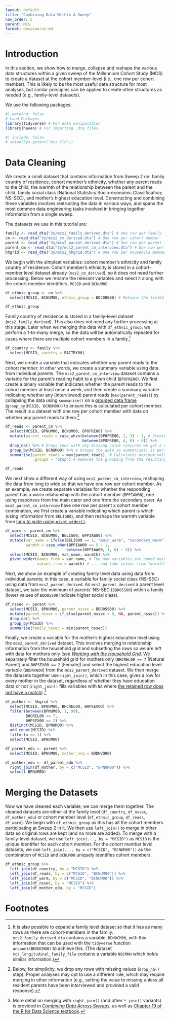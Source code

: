 ```yaml
---
layout: default
title: "Combining Data Within A Sweep"
nav_order: 5
parent: MCS
format: docusaurus-md
---
```


# Introduction

In this section, we show how to merge, collapse and reshape the various data structures within a given sweep of the Millennium Cohort Study (MCS) to create a dataset at the cohort member-level (i.e., one row per cohort member). This is likely to be the most useful data structure for most analyses, but similar principles can be applied to create other structures as needed (e.g., family-level datasets).

We use the following packages:

```r
#| warning: false
# Load Packages
library(tidyverse) # For data manipulation
library(haven) # For importing .dta files
```

```r
#| include: false
# setwd(Sys.getenv("mcs_fld"))
```

# Data Cleaning

We create a small dataset that contains information from Sweep 2 on: family country of residence, cohort member's ethnicity, whether any parent reads to the child, the warmth of the relationship between the parent and the child, family social class (National Statistics Socio-economic Classification; NS-SEC), and mother's highest education level. Constructing and combining these variables involves restructing the data in various ways, and spans the most common data engineering tasks involved in bringing together information from a single sweep.

The datasets we use in this tutorial are:

```r
family <- read_dta("3y/mcs2_family_derived.dta") # One row per family
cm <- read_dta("3y/mcs2_cm_derived.dta") # One row per cohort member
parent <- read_dta("3y/mcs2_parent_derived.dta") # One row per parent (responding)
parent_cm <- read_dta("3y/mcs2_parent_cm_interview.dta") # One row per parent (responding) per cohort member
hhgrid <- read_dta("3y/mcs2_hhgrid.dta") # One row per household member
```

We begin with the simplest variables: cohort member's ethnicity and family country of residence. Cohort member's ethnicity is stored in a cohort-member level dataset already (`mcs2_cm_derived`), so it does not need further processing. Below we rename the relevant variables and select it along with the cohort member identifiers, `MCSID` and `BCNUM00`.

```r
df_ethnic_group <- cm %>%
  select(MCSID, BCNUM00, ethnic_group = BDC08E00) # Retains the listed variables, renaming BDC08E00 as ethnic_group

df_ethnic_group
```

Family country of residence is stored in a family-level dataset (`mcs2_family_derived`). This also does not need any further processing at this stage. Later when we merging this data with `df_ethnic_group`, we perform a 1-to-many merge, so the data will be automatically repeated for cases where there are multiple cohort members in a family.[^1]

[^1]: It is also possible to expand a family level dataset so that it has as many rows as there are cohort-members in the family. `mcs2_family_derived.dta` contains a variable, `BDNOCM00`, with this information that can be used with the `tidyverse` function `uncount(BDNOCM00)` to achieve this. (The dataset `mcs_longitudinal_family_file` contains a variable `NOCMHH` which holds similar information.)

```r
df_country <- family %>%
  select(MCSID, country = BACTRY00)
```

Next, we create a variable that indicates whether *any* parent reads to the cohort member; in other words, we create a summary variable using data from individual parents. The `mcs2_parent_cm_interview` dataset contains a variable for the parent's reading habit to a given child (`BPOFRE00`). We first create a binary variable that indicates whether the parent reads to the cohort member at least once a week, and then create a summary variable indicating whether any (interviewed) parent reads (`max(parent_reads)`) by collapsing the data using `summarise()` on a [grouped data frame](https://r4ds.hadley.nz/data-transform.html#groups) (`group_by(MCSID, BCNUM00)`) to ensure this is calculated per cohort member. The result is a dataset with one row per cohort member with data on whether any parent reads to them.[^2]

[^2]: Below, for simplicity, we drop any rows with missing values (`drop_na()` step). Proper analyses may opt to use a different rule, which may require merging in other information (e.g., setting the value to missing unless all resident parents have been interviewed and provided a valid response).

```r
df_reads <- parent_cm %>%
  select(MCSID, BPNUM00, BCNUM00, BPOFRE00) %>%
  mutate(parent_reads = case_when(between(BPOFRE00, 1, 3) ~ 1, # Create binary variable for reading habit
                                  between(BPOFRE00, 4, 6) ~ 0)) %>%
  drop_na() %>% # Drops rows with any missing value (ensures we get a value where at least 1 parent gave a valid response).
  group_by(MCSID, BCNUM00) %>% # Groups the data so summarise() is performed per cohort member.
  summarise(parent_reads = max(parent_reads), # Calculates maximum value per cohort member
            .groups = "drop") # Removes the grouping from the resulting dataframe.

df_reads
```

We next show a different way of using `mcs2_parent_cm_interview`, reshaping the data from long to wide so that we have one row per cohort member. As an example, we create separate variables for whether the responding parent has a warm relationship with the cohort member (`BPPIAW00`), one using responses from the main carer and one from the secondary carer. As `mcs2_parent_cm_interview` have one row per parent x cohort member combination, we first create a variable indicating which parent is which (using information from `BELIG00`), and then reshape the warmth variable from [long to wide using `pivot_wider()`](https://r4ds.hadley.nz/data-tidy.html#widening-data).

```r
df_warm <- parent_cm %>%
  select(MCSID, BCNUM00, BELIG00, BPPIAW00) %>%
  mutate(var_name = ifelse(BELIG00 == 1, "main_warm", "secondary_warm"),
         warmth = case_when(BPPIAW00 == 5 ~ 1,
                           between(BPPIAW00, 1, 6) ~ 0)) %>%
  select(MCSID, BCNUM00, var_name, warmth) %>%
  pivot_wider(names_from = var_name, # The new variables are named main_warm and secondary_warm...
              values_from = warmth) # ... and take values from "warmth"
```

Next, we show an example of creating family level data using data from individual parents; in this case, a variable for family social class (NS-SEC) using data from `mcs2_parent_derived`. As `mcs2_parent_derived` a parent level dataset, we take the minimum of parents' NS-SEC (`BDD05S00`) within a family (lower values of `BDD05S00` indicate higher social class).

```r
df_nssec <- parent %>%
  select(MCSID, BPNUM00, parent_nssec = BDD05S00) %>%
  mutate(parent_nssec = if_else(parent_nssec < 0, NA, parent_nssec)) %>% # Negative values denote various forms of missingness.
  drop_na() %>%
  group_by(MCSID) %>%
  summarise(family_nssec = min(parent_nssec))

```

Finally, we create a variable for the mother's highest education level using the `mcs2_parent_derived` dataset. This involves merging in relationship information from the household grid and subsetting the rows so we are left with data for mothers only (see [*Working with the Household Grid*](https://cls-data.github.io/docs/mcs-household_grid.html). We separately filter the household grid for mothers only (`BHCREL00 == 7` \[Natural Parent\] and `BHPSEX00 == 2` \[Female\]) and select the highest education level variable (`BDDNVQ00`) from the `mcs2_parent_derived` dataset. We then merge the datasets together use `right_join()`, which in this case, gives a row for every mother in the dataset, regardless of whether they have education data or not (`right_join()` fills variables with `NA` where [the retained row does not have a match](https://r4ds.hadley.nz/missing-values.html#sec-missing-implicit)).[^3]

[^3]: More detail on merging with `right_join()` (and other `*_join()` variants) is provided in [*Combining Data Across Sweeps*](https://cls-data.github.io/docs/mcs-merging_across_sweeps.html), as well as [Chapter 19 of the R for Data Science textbook](https://r4ds.hadley.nz/joins.html#sec-mutating-joins).

```r
df_mother <- hhgrid %>%
  select(MCSID, BPNUM00, BHCREL00, BHPSEX00) %>%
  filter(between(BPNUM00, 1, 99),
         BHCREL00 == 7,
         BHPSEX00 == 2) %>%
  distinct(MCSID, BPNUM00) %>%
  add_count(MCSID) %>%
  filter(n == 1) %>%
  select(MCSID, BPNUM00)

df_parent_edu <- parent %>%
  select(MCSID, BPNUM00, mother_nvq = BDDNVQ00)

df_mother_edu <- df_parent_edu %>%
  right_join(df_mother, by = c("MCSID", "BPNUM00")) %>%
  select(-BPNUM00)
```

# Merging the Datasets

Now we have cleaned each variable, we can merge them together. The cleaned datasets are either at the family level (`df_country`, `df_nssec`, `df_mother_edu`) or cohort member level (`df_ethnic_group`, `df_reads`, `df_warm`). We begin with `df_ethnic_group` as this has all the cohort members participating at Sweep 2 in it. We then use `left_join()` to merge in other data so original rows are kept (and no more are added). To merge with a family-level dataset, we use `left_join(..., by = "MCSID")` as `MCSID` is the unique identifier for each cohort member. For the cohort member level datasets, we use `left_join(..., by = c("MCSID", "BCNUM00"))` as the combination of `MCSID` and `BCNUM00` uniquely identifies cohort members.

```r
df_ethnic_group %>%
  left_join(df_country, by = "MCSID") %>%
  left_join(df_reads, by = c("MCSID", "BCNUM00")) %>%
  left_join(df_warm, by = c("MCSID", "BCNUM00")) %>%
  left_join(df_nssec, by = "MCSID") %>%
  left_join(df_mother_edu, by = "MCSID")
```

# Footnotes
